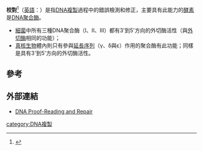 '''校對'''<ref>{{Cite web |url=https://www.termonline.cn/search?k=Proofreading&r= |title=存档副本 |access-date=2021-07-14 |archive-date=2021-07-25 |archive-url=https://web.archive.org/web/20210725030223/https://www.termonline.cn/search?k=Proofreading&r= |dead-url=no }}</ref>（[[英語|英語]]：'''{{lang|en|Proofreading}}'''）是指[[DNA複製|DNA複製]]過程中的錯誤檢測和修正，主要具有此能力的[[酵素|酵素]]是[[DNA聚合酶|DNA聚合酶]]。

* [[細菌|細菌]]中所有三種DNA聚合酶（I、II、III）都有3'到5'方向的外切酶活性（與[[外切酶|外切酶]]相同的功能）；
* [[真核生物|真核生物]]體內則只有參與[[DNA複製|延長序列]]（γ、δ與ε）作用的聚合酶有此功能；同樣是具有3'到5'方向的外切酶活性。

==參考==
<references/>

==外部連結==
*[http://www.sparknotes.com/biology/molecular/dnareplicationandrepair/section3.rhtml DNA Proof-Reading and Repair] {{Wayback|url=http://www.sparknotes.com/biology/molecular/dnareplicationandrepair/section3.rhtml |date=20180103142949 }}

[[category:DNA複製|category:DNA複製]]